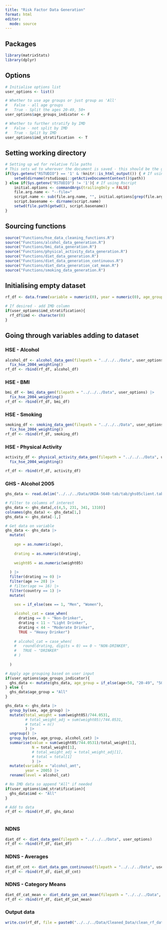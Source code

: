 ```yaml
---
title: "Risk Factor Data Generation"
format: html
editor:
  mode: source
---
```


## Packages
```r

library(matrixStats)
library(dplyr)

```

## Options
```r
# Initialise options list
user_options <- list()

# Whether to use age groups or just group as 'All'
#   False - all age groups 
#   True - Split the ages 20-49, 50+
user_options$age_groups_indicator <- F

# Whether to further stratify by IMD
#   False - not split by IMD 
#   True - Split by IMD
user_options$imd_stratification  <- T


```

## Setting working directory
```r

# Setting up wd for relative file paths
# This sets wd to wherever the document is saved - this should be the github desktop folder
if(Sys.getenv("RSTUDIO") == '1' & !knitr::is_html_output()) { # If using Rstudio and not rendering
	setwd(dirname(rstudioapi::getActiveDocumentContext()$path))
} else if(Sys.getenv("RSTUDIO") != '1'){ # If using Rscript
	initial.options <- commandArgs(trailingOnly = FALSE)
	file.arg.name <- "--file="
	script.name <- sub(file.arg.name, "", initial.options[grep(file.arg.name, initial.options)])
	script.basename <- dirname(script.name)
	setwd(file.path(getwd(), script.basename))
}

```

## Sourcing functions
```r

source("Functions/hse_data_cleaning_functions.R")
source("Functions/alcohol_data_generation.R")
source("Functions/bmi_data_generation.R")
source("Functions/physical_activity_data_generation.R")
source("Functions/diet_data_generation.R")
source("Functions/diet_data_generation_continuous.R")
source("Functions/diet_data_generation_cat_mean.R")
source("Functions/smoking_data_generation.R")

```

## Initialising empty dataset
```r

rf_df <- data.frame(variable = numeric(0), year = numeric(0), age_group = character(0), sex = character(0), level = character(0), value = numeric(0), N = numeric(0))

# If desired - add IMD column
if(user_options$imd_stratification){
  rf_df$imd <- character(0)
}

```

## Going through variables adding to dataset

### HSE - Alcohol
```r

alcohol_df <- alcohol_data_gen(filepath = "../../../Data", user_options) |>
  fix_hse_2004_weighting()
rf_df <- rbind(rf_df, alcohol_df)

```

### HSE - BMI
```r

bmi_df <- bmi_data_gen(filepath = "../../../Data", user_options) |>
  fix_hse_2004_weighting()
rf_df <- rbind(rf_df, bmi_df)

```

### HSE - Smoking
```r

smoking_df <- smoking_data_gen(filepath = "../../../Data", user_options) |>
  fix_hse_2004_weighting()
rf_df <- rbind(rf_df, smoking_df)

```

### HSE - Physical Activity
```r

activity_df <- physical_activity_data_gen(filepath = "../../../Data", user_options) |>
  fix_hse_2004_weighting()

rf_df <- rbind(rf_df, activity_df)

```

### GHS - Alcohol 2005
```r

ghs_data <- read.delim("../../../Data/UKDA-5640-tab/tab/ghs05client.tab", header = F)

# Filter to columns of interest
ghs_data <- ghs_data[,c(4,5, 231, 341, 1310)]
colnames(ghs_data) <- ghs_data[1,]
ghs_data <- ghs_data[-1,]

# Get data on variable
ghs_data <- ghs_data |>
  mutate(
    
    age = as.numeric(age),
    
    drating = as.numeric(drating),
    
    weight05 = as.numeric(weight05)
     
  ) |>
  filter(drating >= 0) |>
  filter(age >= 20) |>
  # filter(age >= 16) |>
  filter(country == 1) |>
  mutate(
    
    sex = if_else(sex == 1, "Men", "Women"),

    alcohol_cat = case_when(
      drating == 0 ~ "Non-Drinker",
      drating < 11 ~ "Light Drinker",
      drating < 44 ~ "Moderate Drinker",
      TRUE ~ "Heavy Drinker")
    
    # alcohol_cat = case_when(
    #   round(drating, digits = 0) == 0 ~ "NON-DRINKER",
    #   TRUE ~ "DRINKER"
    # )
    
  )

# Apply age grouping based on user input
if(user_options$age_groups_indicator){
  ghs_data <- mutate(ghs_data, age_group = if_else(age<50, "20-49", "50+"))
} else {
  ghs_data$age_group = "All"
}

ghs_data <- ghs_data |>
  group_by(sex, age_group) |>
  mutate(total_weight = sum(weight05)/744.0531, 
         # total_weight_adj = sum(weight05)/744.0531, 
         # total = n()
         ) |>
  ungroup() |>
  group_by(sex, age_group, alcohol_cat) |>
  summarise(value = sum(weight05/744.0531)/total_weight[1],
            N = total_weight[1],
            # total_weight_adj = total_weight_adj[1],
            # total = total[1]
            ) |>
  mutate(variable = "alcohol_amt",
         year = 2005) |>
  rename(level = alcohol_cat)

# No IMD data so append "All" if needed
if(user_options$imd_stratification){
  ghs_data$imd <- "All"
}

# Add to data
rf_df <- rbind(rf_df, ghs_data)



```

### NDNS
```r

diet_df <- diet_data_gen(filepath = "../../../Data", user_options)
rf_df <- rbind(rf_df, diet_df)

```

### NDNS - Averages
```r

diet_df_cnt <- diet_data_gen_continuous(filepath = "../../../Data", user_options)
rf_df <- rbind(rf_df, diet_df_cnt)

```

### NDNS - Category Means
```r

diet_df_cat_mean <- diet_data_gen_cat_mean(filepath = "../../../Data", user_options)
rf_df <- rbind(rf_df, diet_df_cat_mean)

```

### Output data
```r

write.csv(rf_df, file = paste0("../../../Data/Cleaned_Data/clean_rf_data", if_else(!user_options$age_groups_indicator, "_age_all", ""), if_else(user_options$imd_stratification, "_imd", ""), ".csv"), row.names = F)

```


